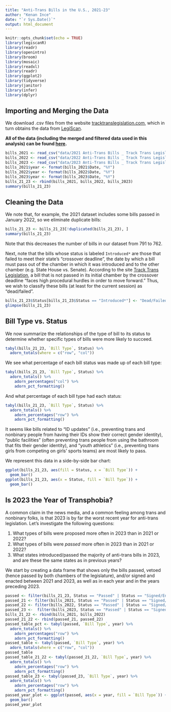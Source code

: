 ```yaml
---
title: "Anti-Trans Bills in the U.S., 2021-23"
author: "Kenan Ince"
date: "`r Sys.Date()`"
output: html_document
---
```


```r
knitr::opts_chunk$set(echo = TRUE)
library(legiscanR)
library(readr)
library(openintro)
library(broom)
library(mosaic)
library(readxl)
library(readr)
library(ggplot2)
library(tidyverse)
library(janitor)
library(infer)
library(dplyr)
```

## Importing and Merging the Data

We download .csv files from the website [tracktranslegislation.com](https://tracktranslegislation.com), which in turn obtains the data from [LegiScan](https://legiscan.com).

**All of the data (including the merged and filtered data used in this analysis) can be found [here](https://drive.google.com/drive/folders/11l0qhqxij9aPU_RJFEuhgcltumTa7ZKS?usp=sharing).**

```r
bills_2021 <- read_csv("data/2021 Anti-Trans Bills _ Track Trans Legislation.csv")
bills_2022 <- read_csv("data/2022 Anti-Trans Bills _ Track Trans Legislation.csv")
bills_2023 <- read_csv("data/2023 Anti-Trans Bills _ Track Trans Legislation.csv")
bills_2021$year <- format(bills_2021$Date, "%Y")
bills_2022$year <- format(bills_2022$Date, "%Y")
bills_2023$year <- format(bills_2023$Date, "%Y")
bills_21_23 <- rbind(bills_2021, bills_2022, bills_2023)
summary(bills_21_23)
```

## Cleaning the Data

We note that, for example, the $2021$ dataset includes some bills passed in January $2022$, so we eliminate duplicate bills:

```r
bills_21_23 <- bills_21_23[!duplicated(bills_21_23), ]
summary(bills_21_23)
```

Note that this decreases the number of bills in our dataset from $791$ to $762$.

Next, note that the bills whose status is labeled `Introduced*` are those that failed to meet their state's "crossover deadline", the date by which a bill must pass out of the chamber in which it was introduced and to the other chamber (e.g. State House vs. Senate). According to the site [Track Trans Legislation](https://www.tracktranslegislation.com/), a bill that is not passed in its initial chamber by the crossover deadline "faces high procedural hurdles in order to move forward." Thus, we wish to classify these bills (at least for the current session) as "dead/failed".

```r
bills_21_23$Status[bills_21_23$Status == "Introduced*"] <- "Dead/Failed"
glimpse(bills_21_23)
```

## Bill Type vs. Status

We now summarize the relationships of the type of bill to its status to determine whether specific types of bills were more likely to succeed.

```r
tabyl(bills_21_23, `Bill Type`, Status) %>%
  adorn_totals(where = c("row", "col"))
```

We see what percentage of each bill status was made up of each bill type:

```r
tabyl(bills_21_23, `Bill Type`, Status) %>%
  adorn_totals() %>%
    adorn_percentages("col") %>%
    adorn_pct_formatting()
```

And what percentage of each bill type had each status:

```r
tabyl(bills_21_23, `Bill Type`, Status) %>%
  adorn_totals() %>%
    adorn_percentages("row") %>%
    adorn_pct_formatting()
```

It seems like bills related to "ID updates" (i.e., preventing trans and nonbinary people from having their IDs show their correct gender identity), "public facilities" (often preventing trans people from using the bathroom that fits their gender identity), and "youth athletics" (i.e., preventing trans girls from competing on girls' sports teams) are most likely to pass.

We represent this data in a side-by-side bar chart:

```r
ggplot(bills_21_23, aes(fill = Status, x = `Bill Type`)) +
  geom_bar()
ggplot(bills_21_23, aes(x = Status, fill = `Bill Type`)) +
  geom_bar()
```

## Is $2023$ the Year of Transphobia?

A common claim in the news media, and a common feeling among trans and nonbinary folks, is that $2023$ is by far the worst recent year for anti-trans legislation. Let's investigate the following questions:

1.  What types of bills were proposed more often in $2023$ than in $2021$ or $2022$?
2.  What types of bills were *passed* more often in $2023$ than in $2021$ or $2022$?
3.  What states introduced/passed the majority of anti-trans bills in $2023$, and are these the same states as in previous years?

We start by creating a data frame that shows only the bills passed, vetoed (hence passed by both chambers of the legislature), and/or signed and enacted between 2021 and 2023, as well as in each year and in the years preceding $2023$.

```r
passed <- filter(bills_21_23, Status == "Passed" | Status == "Signed/Enacted" | Status == "Vetoed")
passed_21 <- filter(bills_2021, Status == "Passed" | Status == "Signed/Enacted" | Status == "Vetoed")
passed_22 <- filter(bills_2022, Status == "Passed" | Status == "Signed/Enacted" | Status == "Vetoed")
passed_23 <-  filter(bills_2023, Status == "Passed" | Status == "Signed/Enacted" | Status == "Vetoed")
bills_21_22 <- rbind(bills_2021, bills_2022)
passed_21_22 <- rbind(passed_21, passed_22)
passed_table_pct <- tabyl(passed, `Bill Type`, year) %>%
  adorn_totals() %>%
    adorn_percentages("row") %>%
    adorn_pct_formatting()
passed_table <- tabyl(passed, `Bill Type`, year) %>%
  adorn_totals(where = c("row", "col"))
passed_table
passed_table_21_22 <- tabyl(passed_21_22, `Bill Type`, year) %>%
  adorn_totals() %>%
    adorn_percentages("row") %>%
    adorn_pct_formatting()
passed_table_23 <- tabyl(passed_23, `Bill Type`, year) %>%
  adorn_totals() %>%
    adorn_percentages("row") %>%
    adorn_pct_formatting()
passed_year_plot <- ggplot(passed, aes(x = year, fill = `Bill Type`)) +
  geom_bar()
passed_year_plot
```
